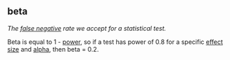 ## beta

<dfn>The [false negative](f.html#false-negative) rate we accept for a statistical test.</dfn>

Beta is equal to 1 - [power](p.html#power), so if a test has power of 0.8 for a specific [effect size](e.html#effect-size) and [alpha](a.html#alpha), then beta = 0.2.
